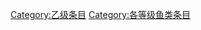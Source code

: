 {{catmore1|[[WikiProject:魚類|WikiProject:魚類]]}}
{{Articles by Quality|topic=鱼类|project=鱼类|format=toc}}
{{emptycat}}

[[Category:乙级条目|Category:乙级条目]]
[[Category:各等级鱼类条目|Category:各等级鱼类条目]]